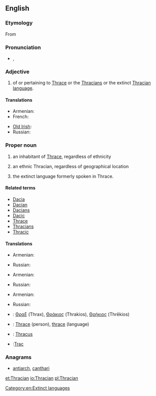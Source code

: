 {{wikipedia|Thracians}}
==English==

===Etymology===
From {{suffix|Thrace|ian}}

===Pronunciation===
* {{a|UK}} {{IPA|/ˈθɹeɪs.iː.ən/}}, {{X-SAMPA|/"Tr\eIs.i:.@n/}}

===Adjective===
{{en-adj|-}}

# of or pertaining to [[W:Thrace|Thrace]] or the [[W:Thracians|Thracians]] or the extinct [[W:Thracian language|Thracian language]].

====Translations====
{{trans-top|of or pertaining to Thrace, Thracians of the Thracian language}}
* Armenian: {{t-|hy|թրակյան|tr=tʿrakyan|sc=Armn}}
* French: {{t+|fr|thrace}}
{{trans-mid}}
* [[Old Irish]]: {{tø|sga|Traic}}
* Russian: {{t+|ru|фракийский|sc=Cyrl}}
{{trans-bottom}}

===Proper noun===
{{en-proper noun|s}}

# {{countable}} an inhabitant of [[Thrace]], regardless of ethnicity
# {{countable}} an ethnic Thracian, regardless of geographical location
# {{uncountable}} the extinct language formerly spoken in Thrace.

====Related terms====
* [[Dacia]]
* [[Dacian]]
* [[Dacians]]
* [[Dacic]]
* [[Thrace]]
* [[Thracians]]
* [[Thracic]]

====Translations====
{{trans-top|Inhabitant of Thrace}}
* Armenian: {{t-|hy|թրակացի|tr=tʿrakacʿi|sc=Armn}}
{{trans-mid}}
* Russian: {{t+|ru|фракиец|sc=Cyrl}}
{{trans-bottom}}

{{trans-top|Ethnic Thracian}}
* Armenian: {{t-|hy|թրակացի|tr=tʿrakacʿi|sc=Armn}}
{{trans-mid}}
* Russian: {{t+|ru|фракиец|sc=Cyrl}}
{{trans-bottom}}

{{trans-top|Language}}
* Armenian: {{t-|hy|թրակերեն|tr=tʿrakeren|sc=Armn}}
{{trans-mid}}
* Russian: {{t+|ru|фракийский|sc=Cyrl}}
{{trans-bottom}}
{{checktrans-top}}
* {{ttbc|grc}}: [[Θραξ]] (Thrax), [[Θράκιος]] (Thrakios), [[Θρήκιος]] (Thrēkios)
* {{ttbc|fr}}: [[Thrace]] (person), [[thrace]] (language)
{{trans-mid}}
* {{ttbc|la}}: [[Thracus]]
* {{ttbc|ro}}:[[Trac]]
{{trans-bottom}}

===Anagrams===
* [[antiarch#English|antiarch]], [[canthari#English|canthari]]

[[Category:en:Extinct languages]]

[[et:Thracian]]
[[io:Thracian]]
[[pl:Thracian]]